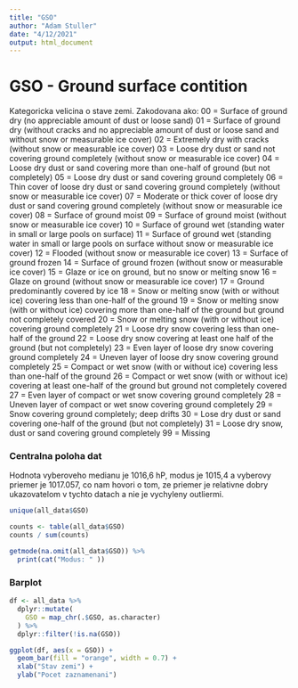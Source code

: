```yaml
---
title: "GSO"
author: "Adam Stuller"
date: "4/12/2021"
output: html_document
---
```


# GSO - Ground surface contition

Kategoricka velicina o stave zemi. Zakodovana ako: 
00 = Surface of ground dry (no appreciable amount of dust or loose sand) 
01 = Surface of ground dry (without cracks and no appreciable amount of dust or loose sand and without snow or measurable ice cover) 
02 = Extremely dry with cracks (without snow or measurable ice cover) 
03 = Loose dry dust or sand not covering ground completely (without snow or measurable ice cover) 
04 = Loose dry dust or sand covering more than one-half of ground (but not completely) 
05 = Loose dry dust or sand covering ground completely 
06 = Thin cover of loose dry dust or sand covering ground completely (without snow or measurable ice cover) 
07 = Moderate or thick cover of loose dry dust or sand covering ground completely (without snow or measurable ice cover) 
08 = Surface of ground moist 
09 = Surface of ground moist (without snow or measurable ice cover) 
10 = Surface of ground wet (standing water in small or large pools on surface) 
11 = Surface of ground wet (standing water in small or large pools on surface without snow or measurable ice cover) 
12 = Flooded (without snow or measurable ice cover) 
13 = Surface of ground frozen
14 = Surface of ground frozen (without snow or measurable ice cover) 
15 = Glaze or ice on ground, but no snow or melting snow 
16 = Glaze on ground (without snow or measurable ice cover) 
17 = Ground predominantly covered by ice 
18 = Snow or melting snow (with or without ice) covering less than one-half of the ground 
19 = Snow or melting snow (with or without ice) covering more than one-half of the ground but ground not completely covered 
20 = Snow or melting snow (with or without ice) covering ground completely 
21 = Loose dry snow covering less than one-half of the ground 
22 = Loose dry snow covering at least one half of the ground (but not completely) 
23 = Even layer of loose dry snow covering ground completely 
24 = Uneven layer of loose dry snow covering ground completely 
25 = Compact or wet snow (with or without ice) covering less than one-half of the ground 
26 = Compact or wet snow (with or without ice) covering at least one-half of the ground but ground not completely covered 
27 = Even layer of compact or wet snow covering ground completely 
28 = Uneven layer of compact or wet snow covering ground completely 
29 = Snow covering ground completely; deep drifts 30 = Lose dry dust or sand covering one-half of the ground (but not completely) 
31 = Loose dry snow, dust or sand covering ground completely 
99 = Missing

### Centralna poloha dat

Hodnota vyberoveho medianu je 1016,6 hP, modus je 1015,4 a vyberovy priemer je 1017.057, co nam hovori o tom, ze priemer je relativne dobry ukazovatelom v tychto datach a nie je vychyleny outliermi. 

```r
unique(all_data$GSO)

counts <- table(all_data$GSO)
counts / sum(counts)

getmode(na.omit(all_data$GSO)) %>%
  print(cat("Modus: " ))
```



### Barplot 
```r
df <- all_data %>%
  dplyr::mutate(
    GSO = map_chr(.$GSO, as.character)
  ) %>% 
  dplyr::filter(!is.na(GSO))

ggplot(df, aes(x = GSO)) + 
  geom_bar(fill = "orange", width = 0.7) +
  xlab("Stav zemi") + 
  ylab("Pocet zaznamenani")
```



